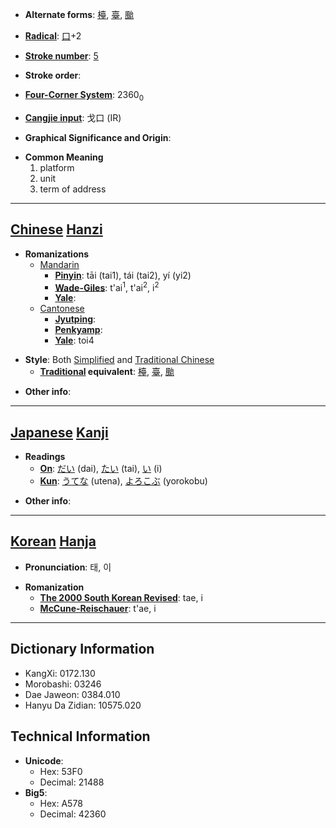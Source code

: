 * '''Alternate forms''': [[檯]], [[臺]], [[颱]]

* '''[[Wiktionary:Chinese radical index| Radical]]''': [[Wiktionary:Chinese radical index 口|口]]+2

* '''[[Wiktionary:Chinese total strokes index|Stroke number]]''': [[Wiktionary:Chinese total strokes index 5|5]]

* '''Stroke order''': 

* '''[[Wiktionary:Chinese four corner index|Four-Corner System]]''': 2360<sub>0</sub>

* '''[[Wiktionary:Chinese Cangjie index|Cangjie input]]''': 戈口 (IR)

* '''Graphical Significance and Origin''': 

* '''Common Meaning'''
*#platform
*# unit
*# term of address


----

== [[Chinese]] [[Hanzi]] ==

* '''Romanizations'''
** [[Mandarin]]
*** '''[[Pinyin]]''': tāi (tai1), tái (tai2), yí (yi2)
*** '''[[Wade-Giles]]''': t'ai<sup>1</sup>, t'ai<sup>2</sup>, i<sup>2</sup>
*** '''[[Yale]]''': 
**[[Cantonese]]
***'''[[Jyutping]]''':
***'''[[Penkyamp]]''': 
***'''[[Yale]]''': toi4

* '''Style''': Both [[Simplified Chinese|Simplified]] and [[Traditional Chinese]]
** '''[[Traditional Chinese|Traditional]] equivalent''': [[檯]], [[臺]], [[颱]]

* '''Other info''': 

----

== [[Japanese]] [[Kanji]] ==

* '''Readings'''
** '''[[On]]''': [[だい]] (dai), [[たい]] (tai), [[い]] (i)
** '''[[Kun]]''': [[うてな]] (utena), [[よろこぶ]] (yorokobu)

* '''Other info''':  

----

== [[Korean]] [[Hanja]] ==

* '''Pronunciation''': 태, 이

* '''Romanization'''
** '''[[The 2000 South Korean Revised Romanization|The 2000 South Korean Revised]]''': tae, i
** '''[[McCune-Reischauer]]''': t'ae, i

----

== Dictionary Information ==

* KangXi: 0172.130
* Morobashi: 03246
* Dae Jaweon: 0384.010
* Hanyu Da Zidian: 10575.020

== Technical Information ==

* '''Unicode''':
** Hex: 53F0
** Decimal: 21488
* '''Big5''':
** Hex: A578
** Decimal: 42360